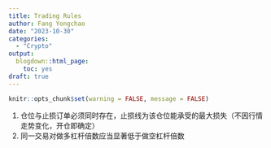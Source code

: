 ```yaml
---
title: Trading Rules
author: Fang Yongchao
date: "2023-10-30"
categories:
  - "Crypto"
output:
  blogdown::html_page:
    toc: yes
draft: true
---
```


```r
knitr::opts_chunk$set(warning = FALSE, message = FALSE)
```

1. 仓位与止损订单必须同时存在，止损线为该仓位能承受的最大损失（不因行情走势变化，开仓即确定）
1. 同一交易对做多杠杆倍数应当显著低于做空杠杆倍数